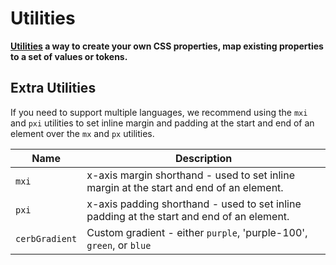 
# Utilities

**[Utilities](https://panda-css.com/docs/customization/utilities) a way to create your own CSS properties, map existing properties to a set of values or tokens.**

<NoteAdmonition description="This page assumes you are familiar with Panda CSS utilities. If not, we recommend you first learn about them before moving forward." />

## Extra Utilities

If you need to support multiple languages, we recommend using the `mxi` and `pxi` utilities to set inline margin and padding at the start and end of an element over the `mx` and `px` utilities.


| Name                | Description                  |
| ------------------  | ------------------------- |
| `mxi`               | x-axis margin shorthand - used to set inline margin at the start and end of an element. |
| `pxi`          | x-axis padding shorthand - used to set inline padding at the start and end of an element. |
| `cerbGradient`          | Custom gradient - either `purple`, 'purple-100', `green`, or `blue` |
